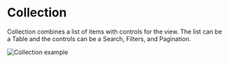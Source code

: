 # Collection

Collection combines a list of items with controls for the view. The list can be a Table and the controls can be a Search, Filters, and Pagination.

![Collection example](public/assets/overview-collection.webp)